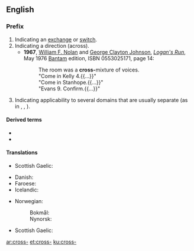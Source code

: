 {{also|cross|Cross}}
==English==

===Prefix===
{{en-prefix}}

# Indicating an [[exchange]] or [[switch]].
# Indicating a direction (across).
#* '''1967''', [[w:William F. Nolan|William F. Nolan]] and [[w:George Clayton Johnson|George Clayton Johnson]], [[w:Logan's Run|''Logan's Run'']], May 1976 [[w:Bantam Books|Bantam]] edition, ISBN 0553025171, page 14:
#*: The room was a '''cross-'''mixture of voices.
#*: "Come in Kelly 4.{{...}}"
#*: "Come in Stanhope.{{...}}"
#*: "Evans 9. Confirm.{{...}}"
# Indicating applicability to several domains that are usually separate (as in {{m|en|crossclass}}, {{m|en|crosslinguistic}}, {{m|en|cross-platform}}).

====Derived terms====
* {{l|en|crossbody}}
* {{l|en|cross-train}}

====Translations====
{{trans-top|indicating an exchange or switch}}
* Scottish Gaelic: {{t|gd|tair-}}
{{trans-mid}}
{{trans-bottom}}

{{trans-top|indicating a direction (across)}}
* Danish: {{t|da|tvær-}}
* Faroese: {{t|fo|tvør-}}
* Icelandic: {{t|is|þver-}}
{{trans-mid}}
* Norwegian:
*: Bokmål: {{t|nb|tverr-}}
*: Nynorsk: {{t|nn|tverr-}}
* Scottish Gaelic: {{t|gd|tair-}}
{{trans-bottom}}

[[ar:cross-]]
[[et:cross-]]
[[ku:cross-]]